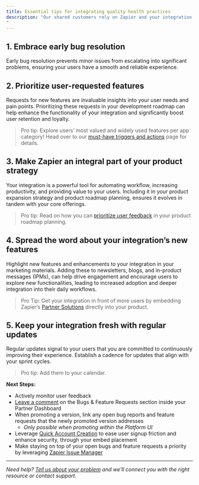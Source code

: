 ```yaml
---
title: Essential tips for integrating quality health practices
description: "Our shared customers rely on Zapier and your integration for business-critical workflows. Addressing feedback early and often ensures users have the best experience, both with Zapier’s platform and yours. Follow these tips on how.
"
---
```


## 1\. Embrace early bug resolution

Early bug resolution prevents minor issues from escalating into significant problems, ensuring your users have a smooth and reliable experience.

## 2\. Prioritize user-requested features

Requests for new features are invaluable insights into your user needs and pain points. Prioritizing these requests in your development roadmap can help enhance the functionality of your integration and significantly boost user retention and loyalty.

> Pro tip: Explore users’ most valued and widely used features per app category! Head over to our [must-have triggers and actions](/platform/quickstart/must-have-triggers-and-actions) page for details.

## 3\. Make Zapier an integral part of your product strategy

Your integration is a powerful tool for automating workflow, increasing productivity, and providing value to your users. Including it in your product expansion strategy and product roadmap planning, ensures it evolves in tandem with your core offerings.

> Pro tip: Read on how you can [prioritize user feedback](https://zapier.com/blog/prioritize-user-feedback-with-beamer/) in your product roadmap planning.

## 4\. Spread the word about your integration’s new features

Highlight new features and enhancements to your integration in your marketing materials. Adding these to newsletters, blogs, and in-product messages (IPMs), can help drive engagement and encourage users to explore new functionalities, leading to increased adoption and deeper integration into their daily workflows.

> Pro Tip: Get your integration in front of more users by embedding Zapier’s [Partner Solutions](https://zapier.com/partner/solutions/plug-and-play) directly into your product.

## 5\. Keep your integration fresh with regular updates

Regular updates signal to your users that you are committed to continuously improving their experience. Establish a cadence for updates that align with your sprint cycles.

> Pro tip: Add them to your calendar.

**Next Steps:**

*   Actively monitor user feedback
*   [Leave a comment](/platform/manage/user-feedback) on the Bugs & Feature Requests section inside your Partner Dashboard
*   When promoting a version, link any open bug reports and feature requests that the newly promoted version addresses
    *   _Only possible when promoting within the Platform UI_
*   Leverage [Quick Account Creation](https://platform.zapier.com/embed/quick-account-creation) to ease user signup friction and enhance security, through your embed placement
*   Make staying on top of your open bugs and feature requests a priority by leveraging [Zapier Issue Manager](/platform/manage/user-feedback#3-consider-zapier-issue-manager)

- - -
_Need help? [Tell us about your problem](https://developer.zapier.com/contact) and we’ll connect you with the right resource or contact support._
